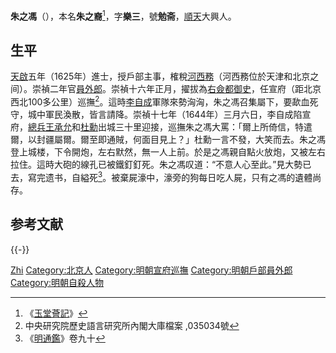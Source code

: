 '''朱之馮'''（{{bd|？||1644年|catIdx=Z}}），本名'''朱之裔'''<ref>《[[s:玉堂薈記|玉堂薈記]]》</ref>，字'''樂三'''，號'''勉斋'''，[[順天|順天]]大興人。

== 生平 ==
[[天啟|天啟]]五年（1625年）進士，授戶部主事，榷稅[[河西務|河西務]]（河西務位於天津和北京之间）。崇禎二年官[[員外郎|員外郎]]。崇禎十六年正月，擢拔為[[右僉都御史|右僉都御史]]，任宣府（距北京西北100多公里）巡撫<ref>中央研究院歷史語言研究所內閣大庫檔案 ,035034號</ref>。這時[[李自成|李自成]]軍隊來勢洶洶，朱之馮召集屬下，要歃血死守，城中軍民渙散，皆言請降。崇禎十七年（1644年）三月六日，李自成陷宣府，[[總兵|總兵]][[王承允|王承允]]和[[杜勳_(明朝宦官)|杜勳]]出城三十里迎接，巡撫朱之馮大罵：「爾上所倚信，特遣爾，以封疆屬爾。爾至即通賊，何面目見上？」杜勳一言不發，大笑而去。朱之馮登上城楼，下令開炮，左右默然，無一人上前。於是之馮親自點火放炮，又被左右拉住。這時大砲的線孔已被鐵釘釘死。朱之馮叹道：“不意人心至此。”見大勢已去，寫完遗书，自縊死<ref>《[[明通鑑|明通鑑]]》卷九十</ref>。被棄屍濠中，濠旁的狗每日吃人屍，只有之馮的遺體尚存。

== 参考文献 ==
{{Reflist}}

{{-}}
{{天啓五年乙丑科殿試金榜}}

{{Authority control}}

{{DEFAULTSORT:Zhu朱}}
[[Category:朱姓|Zhi]]
[[Category:北京人|Category:北京人]]
[[Category:明朝宣府巡撫|Category:明朝宣府巡撫]]
[[Category:明朝戶部員外郎|Category:明朝戶部員外郎]]
[[Category:明朝自殺人物|Category:明朝自殺人物]]


{{明朝人小作品}}